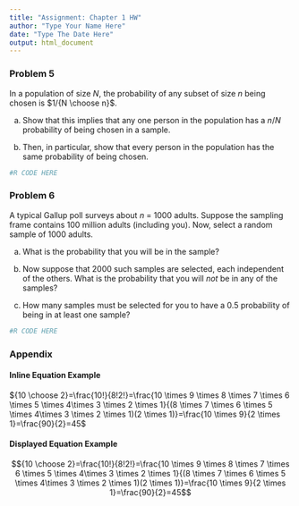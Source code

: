 ```yaml
---
title: "Assignment: Chapter 1 HW"
author: "Type Your Name Here"
date: "Type The Date Here"
output: html_document
---
```


### Problem 5

In a population of size $N$, the probability of any subset of size $n$ being chosen is $1/{N \choose n}$. 

a) Show that this implies that any one person in the population has a $n/N$ probability of being chosen in a sample. 

b) Then, in particular, show that every person in the population has the same probability of being chosen.

```r
#R CODE HERE
```

### Problem 6

A typical Gallup poll surveys about $n$ = 1000 adults. Suppose the sampling frame contains 100 million adults (including you). Now, select a random sample of 1000 adults.

a) What is the probability that you will be in the sample?

b) Now suppose that 2000 such samples are selected, each independent of the others. What is the probability that you will *not* be in any of the samples?

c) How many samples must be selected for you to have a 0.5 probability of being in at least one sample?

```r
#R CODE HERE
```

### Appendix

#### Inline Equation Example

${10 \choose 2}=\frac{10!}{8!2!}=\frac{10 \times 9 \times 8 \times 7 \times 6 \times 5 \times 4\times 3 \times 2 \times 1}{(8 \times 7 \times 6 \times 5 \times 4\times 3 \times 2 \times 1)(2 \times 1)}=\frac{10 \times 9}{2 \times 1}=\frac{90}{2}=45$

#### Displayed Equation Example

$${10 \choose 2}=\frac{10!}{8!2!}=\frac{10 \times 9 \times 8 \times 7 \times 6 \times 5 \times 4\times 3 \times 2 \times 1}{(8 \times 7 \times 6 \times 5 \times 4\times 3 \times 2 \times 1)(2 \times 1)}=\frac{10 \times 9}{2 \times 1}=\frac{90}{2}=45$$